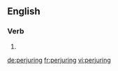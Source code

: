 ==English==

===Verb===
{{head|en}}

# {{present participle of|perjure}}

[[de:perjuring]]
[[fr:perjuring]]
[[vi:perjuring]]